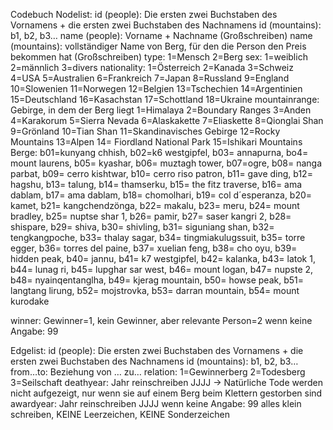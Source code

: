 Codebuch
Nodelist:
id (people): Die ersten zwei Buchstaben des Vornamens + die ersten zwei Buchstaben des Nachnamens
id (mountains): b1, b2, b3...
name (people): Vorname + Nachname (Großschreiben)
name (mountains): vollständiger Name von Berg, für den die Person den Preis bekommen hat (Großschreiben) 
type: 1=Mensch 2=Berg
sex: 1=weiblich 2=männlich 3=divers
nationality: 1=Österreich 2=Kanada 3=Schweiz 4=USA 5=Australien 6=Frankreich 7=Japan     8=Russland 9=England 10=Slowenien 11=Norwegen 12=Belgien 13=Tschechien 14=Argentinien 15=Deutschland 16=Kasachstan 17=Schottland 18=Ukraine 
mountainrange: Gebirge, in dem der Berg liegt 1=Himalaya 2=Boundary Ranges 3=Anden 4=Karakorum 5=Sierra Nevada 6=Alaskakette 7=Eliaskette 8=Qionglai Shan 9=Grönland 10=Tian Shan 11=Skandinavisches Gebirge 12=Rocky Mountains 13=Alpen 14= Fiordland National Park 15=Ishikari Mountains
Berge: b01=kunyang chhish, b02=k6 westgipfel, b03= annapurna, bo4= mount laurens, b05= kyashar, b06= muztagh tower, b07=ogre, b08= nanga parbat, b09= cerro kishtwar, b10= cerro riso patron, b11= gave ding, b12= hagshu, b13= talung, b14= thamserku, b15= the fitz traverse, b16= ama dablam, b17= ama dablam, b18= chomolhari, b19= col d´esperanza, b20= kamet, b21= kangchendzönga, b22= makalu, b23= meru, b24= mount bradley, b25= nuptse shar 1, b26= pamir, b27= saser kangri 2, b28= shispare, b29= shiva, b30= shivling, b31= siguniang shan, b32= tengkangpoche, b33= thalay sagar, b34= tingmiakulugssuit, b35= torre egger, b36= torres del paine, b37= xuelian feng, b38= cho oyu, b39= hidden peak, b40= jannu, b41= k7 westgipfel, b42= kalanka, b43= latok 1, b44= lunag ri, b45= lupghar sar west, b46= mount logan, b47= nupste 2, b48= nyainqentanglha, b49= kjerag mountain, b50= howse peak, b51= langtang lirung, b52= mojstrovka, b53= darran mountain, b54= mount kurodake

winner: Gewinner=1, kein Gewinner, aber relevante Person=2
wenn keine Angabe: 99

Edgelist:
id (people): Die ersten zwei Buchstaben des Vornamens + die ersten zwei Buchstaben des Nachnamens
id (mountains): b1, b2, b3...
from...to: Beziehung von ... zu...
relation: 1=Gewinnerberg 2=Todesberg 3=Seilschaft
deathyear: Jahr reinschreiben JJJJ
→ Natürliche Tode werden nicht aufgezeigt, nur wenn sie auf einem Berg beim Klettern gestorben sind
awardyear: Jahr reinschreiben JJJJ
wenn keine Angabe: 99
alles klein schreiben, KEINE Leerzeichen, KEINE Sonderzeichen 

